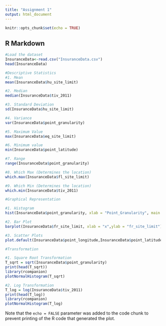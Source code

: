 ```yaml
---
title: "Assignment 1"
output: html_document
---
```


```r
knitr::opts_chunk$set(echo = TRUE)
```

## R Markdown

```r
#Load the dataset
InsuranceData<-read.csv("InsuranceData.csv")
head(InsuranceData)
```



```r
#Descriptive Statistics
#1. Mean
mean(InsuranceData$hu_site_limit)

#2. Median
median(InsuranceData$tiv_2011)

#3. Standard Deviation
sd(InsuranceData$hu_site_limit)

#4. Variance
var(InsuranceData$point_granularity)

#5. Maximum Value
max(InsuranceData$eq_site_limit)

#6. Minimum value
min(InsuranceData$point_latitude)

#7. Range 
range(InsuranceData$point_granularity)

#8. Which Max (Determines the location)
which.max(InsuranceData$fl_site_limit) 

#9. Which Min (Determines the location)
which.min(InsuranceData$tiv_2011)

```
```r
#Graphical Representation

#1. Histogram
hist(InsuranceData$point_granularity, xlab = "Point_Granularity", main = "Point_Granularity")

#2. Bar Plot
barplot(InsuranceData$fr_site_limit, xlab = "x",ylab = "fr_site_limit")

#3. Scatter Plots
plot.default(InsuranceData$point_longitude,InsuranceData$point_latitude, xlab = "Point_Longitude", ylab = "Point_Latitude")

```
```r
#Transformation

#1. Square Root Transformation
T_sqrt = sqrt(InsuranceData$point_granularity)
print(head(T_sqrt))
library(rcompanion)
plotNormalHistogram(T_sqrt)

#2. Log Transformation
T_log = log(InsuranceData$tiv_2011)
print(head(T_log))
library(rcompanion)
plotNormalHistogram(T_log)

```

Note that the `echo = FALSE` parameter was added to the code chunk to prevent printing of the R code that generated the plot.
